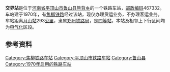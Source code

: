 {{noteTA
|1=zh-cn:始发车次; zh-hk:列車班次;
|2=zh-cn:车次; zh-hk:班次;
}}
{{Infobox China railway station
|车站名称 = 交界站
|图片 = 
|图片介绍 = 
|其他名称 = 
|车站拼音 = Jiaojie
|英文名称 = Jiaojie Railway Station
|车站代码 = 44264<ref>{{cite book|title=中华人民共和国铁路车站代码（GB/T 10302-2010）|publisher=中国标准出版社|year=2010|isbn=155066140495|ignore-isbn-error=true|pages=18}}</ref>
|电报码 = 
|拼音码 = 
|车站位置 = [[河南省|河南省]][[平顶山市|平顶山市]][[鲁山县|鲁山县]]
|归属 = [[郑州铁路局|郑州铁路局]][[南阳车务段|南阳车务段]]
|线路 = [[焦柳铁路|焦柳铁路]]
|车站等级 = [[四等站_(中铁)|四等站]]
}}
'''交界站'''是位于[[河南省|河南省]][[平顶山市|平顶山市]][[鲁山县|鲁山县]][[熊背乡|熊背乡]]的一个铁路车站，[[邮政编码|邮政编码]]467332。车站建于1970年，有[[焦柳铁路|焦柳铁路]]经过该站，现仅办理货运业务，不办理客运业务。车站距离[[月山站|月山站]]293[[公里|公里]]，隶属[[郑州铁路局|郑州铁路局]]，是[[四等站_(中铁)|四等站]]，本站及相邻上下行区间均为[[电气化|电气化]]区段。

{{start rail box|[[File:China_Railways.svg|16px]][[中国铁路|中国铁路]]}}
{{s-inop|[[草店站|草店站]]}}
{{s-line|[[焦柳铁路|焦柳铁路]]}}
{{s-inop|[[北召店站|北召店站]]<br><s>[[分水岭站|分水岭站]]</s>(已撤销)}}
{{end box}}

== 参考资料 ==
{{reflist}}
{{焦柳铁路}}
{{铁路车站小作品}}
{{河南小作品}}

[[Category:焦柳铁路车站|Category:焦柳铁路车站]]
[[Category:平顶山市铁路车站|Category:平顶山市铁路车站]]
[[Category:鲁山县|Category:鲁山县]]
[[Category:1970年启用的铁路车站|Category:1970年启用的铁路车站]]